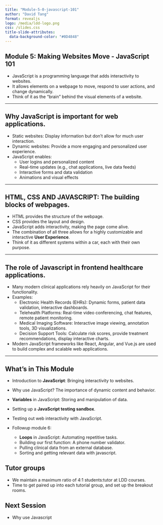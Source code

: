 ```yaml
---
title: "Module-5-0-javascript-101"
author: "David Tang"
format: revealjs
logo: /media/ldd-logo.png
css: /slides.css
title-slide-attributes:
  data-background-color: "#0D4848"
---
```


## Module 5: Making Websites Move - JavaScript 101 {background-image="/media/denny-muller-JySoEnr-eOg-unsplash.jpg" background-opacity="0.2"}

- JavaScript is a programming language that adds interactivity to websites.
- It allows elements on a webpage to move, respond to user actions, and change dynamically.
- Think of it as the "brain" behind the visual elements of a website.

---

## Why JavaScript is important for web applications.

- Static websites: Display information but don't allow for much user interaction.
- Dynamic websites: Provide a more engaging and personalized user experience.
- JavaScript enables:
  - User logins and personalized content
  - Real-time updates (e.g., chat applications, live data feeds)
  - Interactive forms and data validation
  - Animations and visual effects

---

## **HTML, CSS AND JAVASCRIPT**: The building blocks of webpages.

- HTML provides the structure of the webpage.
- CSS provides the layout and design.
- JavaScript adds interactivity, making the page come alive.
- The combination of all three allows for a highly customizable and interactive **User Experience**.
- Think of it as different systems within a car, each with their own purpose.

---

## The role of Javascript in frontend healthcare applications.

- Many modern clinical applications rely heavily on JavaScript for their functionality.
- Examples:
  - Electronic Health Records (EHRs): Dynamic forms, patient data validation, interactive dashboards.
  - Telehealth Platforms: Real-time video conferencing, chat features, remote patient monitoring.
  - Medical Imaging Software: Interactive image viewing, annotation tools, 3D visualizations.
  - Decision Support Tools: Calculate risk scores, provide treatment recommendations, display interactive charts.
- Modern JavaScript frameworks like React, Angular, and Vue.js are used to build complex and scalable web applications.

---

## What's in This Module

- Introduction to **JavaScript**: Bringing interactivity to websites.
- Why use JavaScript? The importance of dynamic content and behavior.
- **Variables** in JavaScript: Storing and manipulation of data.
- Setting up a **JavaScript testing sandbox**.
- Testing out web interactivity with JavaScript.

- Followup module 6:
  - **Loops** in JavaScript: Automating repetitive tasks.
  - Building our first function: A phone number validator.
  - Pulling clinical data from an external database.
  - Sorting and getting relevant data with javascript.

## Tutor groups

- We maintain a maximum ratio of 4:1 students:tutor at LDD courses.
- Time to get paired up into each tutorial group, and set up the breakout rooms.

## Next Session

- Why use Javascript
